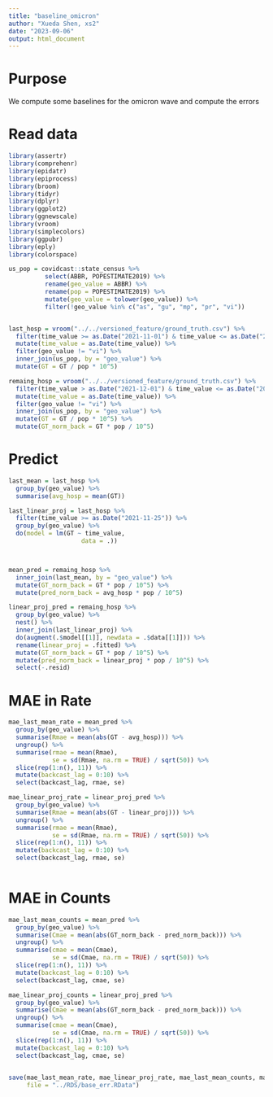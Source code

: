 ```yaml
---
title: "baseline_omicron"
author: "Xueda Shen, xs2"
date: "2023-09-06"
output: html_document
---
```


# Purpose

We compute some baselines for the omicron wave and compute the errors


# Read data

```r
library(assertr)
library(comprehenr)
library(epidatr)
library(epiprocess)
library(broom)
library(tidyr)
library(dplyr)
library(ggplot2)
library(ggnewscale)
library(vroom)
library(simplecolors)
library(ggpubr)
library(eply)
library(colorspace)
```


```r
us_pop = covidcast::state_census %>%
          select(ABBR, POPESTIMATE2019) %>%
          rename(geo_value = ABBR) %>%
          rename(pop = POPESTIMATE2019) %>%
          mutate(geo_value = tolower(geo_value)) %>%
          filter(!geo_value %in% c("as", "gu", "mp", "pr", "vi"))


last_hosp = vroom("../../versioned_feature/ground_truth.csv") %>%
  filter(time_value >= as.Date("2021-11-01") & time_value <= as.Date("2021-12-01")) %>%
  mutate(time_value = as.Date(time_value)) %>%
  filter(geo_value != "vi") %>%
  inner_join(us_pop, by = "geo_value") %>%
  mutate(GT = GT / pop * 10^5)

remaing_hosp = vroom("../../versioned_feature/ground_truth.csv") %>%
  filter(time_value > as.Date("2021-12-01") & time_value <= as.Date("2023-08-01")) %>%
  mutate(time_value = as.Date(time_value)) %>%
  filter(geo_value != "vi") %>%
  inner_join(us_pop, by = "geo_value") %>%
  mutate(GT = GT / pop * 10^5) %>%
  mutate(GT_norm_back = GT * pop / 10^5)
```


# Predict

```r
last_mean = last_hosp %>%
  group_by(geo_value) %>%
  summarise(avg_hosp = mean(GT))

last_linear_proj = last_hosp %>%
  filter(time_value >= as.Date("2021-11-25")) %>%
  group_by(geo_value) %>%
  do(model = lm(GT ~ time_value, 
                    data = .))



mean_pred = remaing_hosp %>%
  inner_join(last_mean, by = "geo_value") %>%
  mutate(GT_norm_back = GT * pop / 10^5) %>%
  mutate(pred_norm_back = avg_hosp * pop / 10^5) 

linear_proj_pred = remaing_hosp %>%
  group_by(geo_value) %>%
  nest() %>%
  inner_join(last_linear_proj) %>%
  do(augment(.$model[[1]], newdata = .$data[[1]])) %>%
  rename(linear_proj = .fitted) %>%
  mutate(GT_norm_back = GT * pop / 10^5) %>%
  mutate(pred_norm_back = linear_proj * pop / 10^5) %>%
  select(-.resid)

```

# MAE in Rate

```r
mae_last_mean_rate = mean_pred %>%
  group_by(geo_value) %>%
  summarise(Rmae = mean(abs(GT - avg_hosp))) %>%
  ungroup() %>%
  summarise(rmae = mean(Rmae),
            se = sd(Rmae, na.rm = TRUE) / sqrt(50)) %>%
  slice(rep(1:n(), 11)) %>%
  mutate(backcast_lag = 0:10) %>%
  select(backcast_lag, rmae, se)

mae_linear_proj_rate = linear_proj_pred %>%
  group_by(geo_value) %>%
  summarise(Rmae = mean(abs(GT - linear_proj))) %>%
  ungroup() %>%
  summarise(rmae = mean(Rmae),
            se = sd(Rmae, na.rm = TRUE) / sqrt(50)) %>%
  slice(rep(1:n(), 11)) %>%
  mutate(backcast_lag = 0:10) %>%
  select(backcast_lag, rmae, se)  
  
```


# MAE in Counts

```r
mae_last_mean_counts = mean_pred %>%
  group_by(geo_value) %>%
  summarise(Cmae = mean(abs(GT_norm_back - pred_norm_back))) %>%
  ungroup() %>%
  summarise(cmae = mean(Cmae),
            se = sd(Cmae, na.rm = TRUE) / sqrt(50)) %>%
  slice(rep(1:n(), 11)) %>%
  mutate(backcast_lag = 0:10) %>%
  select(backcast_lag, cmae, se)

mae_linear_proj_counts = linear_proj_pred %>%
  group_by(geo_value) %>%
  summarise(Cmae = mean(abs(GT_norm_back - pred_norm_back))) %>%
  ungroup() %>%
  summarise(cmae = mean(Cmae),
            se = sd(Cmae, na.rm = TRUE) / sqrt(50)) %>%
  slice(rep(1:n(), 11)) %>%
  mutate(backcast_lag = 0:10) %>%
  select(backcast_lag, cmae, se)  
  
```



```r
save(mae_last_mean_rate, mae_linear_proj_rate, mae_last_mean_counts, mae_linear_proj_counts,
     file = "../RDS/base_err.RData")
```

